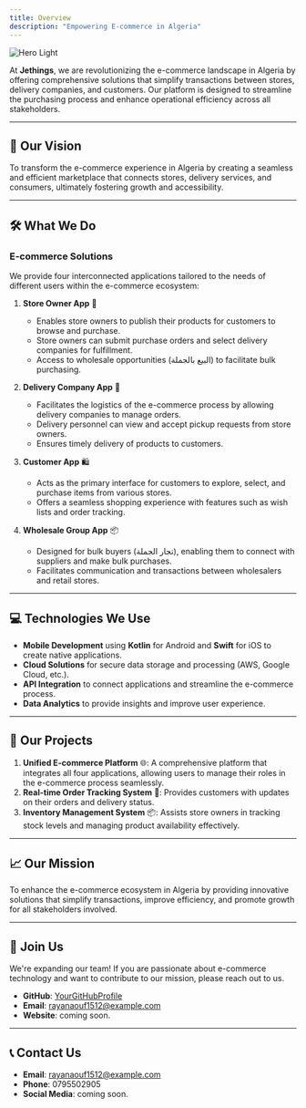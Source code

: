 ```yaml
---
title: Overview
description: "Empowering E-commerce in Algeria"
---
```


<img className="block " src="/images/hero.png" alt="Hero Light" />

At **Jethings**, we are revolutionizing the e-commerce landscape in Algeria by
offering comprehensive solutions that simplify transactions between stores,
delivery companies, and customers. Our platform is designed to streamline the
purchasing process and enhance operational efficiency across all stakeholders.

---

## 🌟 **Our Vision**

To transform the e-commerce experience in Algeria by creating a seamless and efficient marketplace that connects stores, delivery services, and consumers, ultimately fostering growth and accessibility.

---

## 🛠️ **What We Do**

### **E-commerce Solutions**

We provide four interconnected applications tailored to the needs of different users within the e-commerce ecosystem:

1. **Store Owner App** 🏪

   - Enables store owners to publish their products for customers to browse and purchase.
   - Store owners can submit purchase orders and select delivery companies for fulfillment.
   - Access to wholesale opportunities (البيع بالجملة) to facilitate bulk purchasing.

2. **Delivery Company App** 🚚

   - Facilitates the logistics of the e-commerce process by allowing delivery companies to manage orders.
   - Delivery personnel can view and accept pickup requests from store owners.
   - Ensures timely delivery of products to customers.

3. **Customer App** 🛍️

   - Acts as the primary interface for customers to explore, select, and purchase items from various stores.
   - Offers a seamless shopping experience with features such as wish lists and order tracking.

4. **Wholesale Group App** 📦
   - Designed for bulk buyers (تجار الجملة), enabling them to connect with suppliers and make bulk purchases.
   - Facilitates communication and transactions between wholesalers and retail stores.

---

## 💻 **Technologies We Use**

- **Mobile Development** using **Kotlin** for Android and **Swift** for iOS to create native applications.
- **Cloud Solutions** for secure data storage and processing (AWS, Google Cloud, etc.).
- **API Integration** to connect applications and streamline the e-commerce process.
- **Data Analytics** to provide insights and improve user experience.

---

## 🚀 **Our Projects**

1. **Unified E-commerce Platform** 🌐: A comprehensive platform that integrates all four applications, allowing users to manage their roles in the e-commerce process seamlessly.
2. **Real-time Order Tracking System** 📱: Provides customers with updates on their orders and delivery status.
3. **Inventory Management System** 📦: Assists store owners in tracking stock levels and managing product availability effectively.

---

## 📈 **Our Mission**

To enhance the e-commerce ecosystem in Algeria by providing innovative solutions that simplify transactions, improve efficiency, and promote growth for all stakeholders involved.

---

## 🤝 **Join Us**

We're expanding our team! If you are passionate about e-commerce technology and want to contribute to our mission, please reach out to us.

- **GitHub**: [YourGitHubProfile](https://github.com/RAYANaouf/)
- **Email**: rayanaouf1512@example.com
- **Website**: coming soon.

---

## 📞 **Contact Us**

- **Email**: rayanaouf1512@example.com
- **Phone**: 0795502905
- **Social Media**: coming soon.

